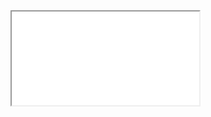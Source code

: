   <div>
    <iframe
      src={`https://dune.com/embeds/3424601/5785601?table_name_t6c1ea=${tableName}&table_schema_t6c1ea=${tableSchema}`}
      style={{
        width: "100%",
        height: "500px",
        border: "none",
        marginTop: "10px",
      }}
    />
    <Info>For columns which have the datatype <code>varbinary</code> data in Dune, there are two columns in <b>Snowflake</b> named "column_name" and "column_name_hex" (e.g., hash and hash_hex). "Column_name" is of type <code>binary</code>, "column_name_hex" is of type <code>string</code> and contains the 0x-prefixed lower cased hex representation of the binary data for convenience. For complex queries, it is recommended to use the "column_name" column, as it is more efficient.  </Info>
  </div>
);

